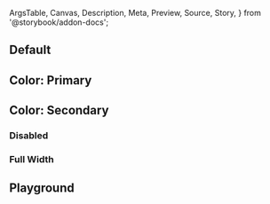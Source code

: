 <!-- @prettier -->

  ArgsTable,
  Canvas,
  Description,
  Meta,
  Preview,
  Source,
  Story,
} from '@storybook/addon-docs';



<Meta
  argTypes={argTypes}
  component={ButtonGroup}
  title="Material UI/ButtonGroup"
  render={Template}
/>

<Description of={ButtonGroup} />

## Default

<Canvas>
  <Story args={{}} name="Default"/>
</Canvas>

## Color: Primary

<Canvas>
  <Story args={{ color: 'primary' }} name="Color: Primary"/>
</Canvas>

## Color: Secondary

<Canvas>
  <Story args={{ color: 'secondary' }} name="Color: Secondary"/>
</Canvas>

### Disabled

<Canvas>
  <Story args={{ disabled: true }} name="Disabled"/>
</Canvas>

### Full Width

<Canvas>
  <Story args={{ fullWidth: true }} name="Full Width"/>
</Canvas>

## Playground

<Canvas isColumn>
  <Source language="jsx" story="Playground" />
  <Story args={{}} name="Playground"/>
  <ArgsTable story="Playground" />
</Canvas>
